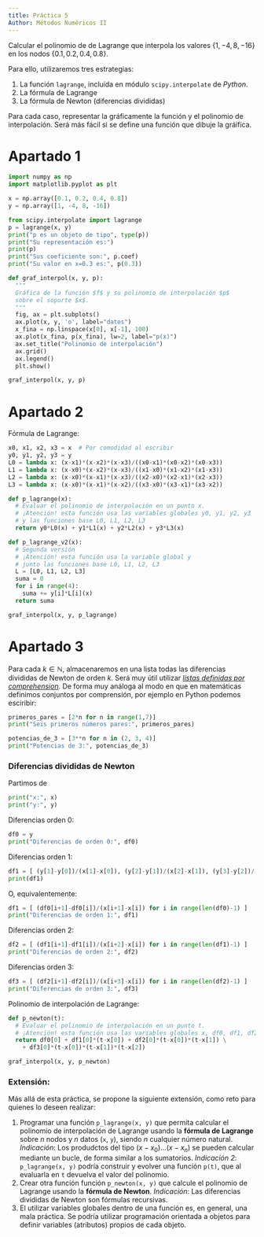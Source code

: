 ```yaml
---
title: Práctica 5
Author: Métodos Numéricos II
---
```


Calcular el polinomio de de Lagrange que interpola los valores $\{1, -4, 8, -16\}$ en los nodos $\{0.1, 0.2, 0.4, 0.8\}$. 

Para ello, utilizaremos tres estrategias:

1. La función `lagrange`, incluída en módulo `scipy.interpolate` de  *Python*.
2. La fórmula de Lagrange
3. La fórmula de Newton (diferencias divididas)

Para cada caso, representar la gráficamente la función y el polinomio de interpolación. Será más fácil si se define una función que dibuje la gráifica. 

# Apartado 1

```python
import numpy as np
import matplotlib.pyplot as plt
```

```python
x = np.array([0.1, 0.2, 0.4, 0.8])
y = np.array([1, -4, 8, -16])
```

```python
from scipy.interpolate import lagrange
p = lagrange(x, y)
print("p es un objeto de tipo", type(p))
print("Su representación es:")
print(p)
print("Sus coeficiente son:", p.coef)
print("Su valor en x=0.3 es:", p(0.3))
```

```python
def graf_interpol(x, y, p):
  """
  Gráfica de la función $f$ y su polinomio de interpolación $p$ 
  sobre el soporte $x$.
  """
  fig, ax = plt.subplots()
  ax.plot(x, y, 'o', label="datos")
  x_fina = np.linspace(x[0], x[-1], 100)
  ax.plot(x_fina, p(x_fina), lw=2, label="p(x)")
  ax.set_title("Polinomio de interpolación")
  ax.grid()
  ax.legend()
  plt.show()
```

```python
graf_interpol(x, y, p)
```

# Apartado 2

Fórmula de Lagrange:

```python
x0, x1, x2, x3 = x  # Por comodidad al escribir
y0, y1, y2, y3 = y
L0 = lambda x: (x-x1)*(x-x2)*(x-x3)/((x0-x1)*(x0-x2)*(x0-x3))
L1 = lambda x: (x-x0)*(x-x2)*(x-x3)/((x1-x0)*(x1-x2)*(x1-x3))
L2 = lambda x: (x-x0)*(x-x1)*(x-x3)/((x2-x0)*(x2-x1)*(x2-x3))
L3 = lambda x: (x-x0)*(x-x1)*(x-x2)/((x3-x0)*(x3-x1)*(x3-x2))

def p_lagrange(x): 
  # Evaluar el polinomio de interpolación en un punto x. 
  # ¡Atención! esta función usa las variables globales y0, y1, y2, y3
  # y las funciones base L0, L1, L2, L3
  return y0*L0(x) + y1*L1(x) + y2*L2(x) + y3*L3(x)

def p_lagrange_v2(x): 
  # Segunda versión
  # ¡Atención! esta función usa la variable global y
  # junto las funciones base L0, L1, L2, L3
  L = [L0, L1, L2, L3]
  suma = 0
  for i in range(4):
    suma += y[i]*L[i](x)
  return suma

graf_interpol(x, y, p_lagrange)
```
# Apartado 3

Para cada $k\in\mathbb N$, almacenaremos en una lista todas las diferencias divididas de Newton de orden $k$. Será muy útil utilizar [*listas definidas por comprehension*](https://docs.python.org/3.10/tutorial/datastructures.html?highlight=list%20comprehension). De forma muy análoga al modo en que en matemáticas definimos conjuntos por comprensión, por ejemplo
\begin{align*}
\{ x=2n \mid n\in\mathbb N, \ n<7 \} &\quad\text{(seis primeros números pares)}, \\
\{ x=3^n \mid n=2, 3, 4 \} &\quad\text{(tres potencias de 3)},
\end{align*}
en Python podemos esciribir:
```python
primeros_pares = [2*n for n in range(1,7)]
print("Seis primeros números pares:", primeros_pares)

potencias_de_3 = [3**n for n in (2, 3, 4)]
print("Potencias de 3:", potencias_de_3)
```
### Diferencias divididas de Newton
Partimos de
```python
print("x:", x)
print("y:", y)
```

Diferencias orden 0:
```python
df0 = y
print("Diferencias de orden 0:", df0)
```


Diferencias orden 1:
```python
df1 = [ (y[1]-y[0])/(x[1]-x[0]), (y[2]-y[1])/(x[2]-x[1]), (y[3]-y[2])/(x[3]-x[2]) ]
print(df1)
```
O, equivalentemente:
```python
df1 = [ (df0[i+1]-df0[i])/(x[i+1]-x[i]) for i in range(len(df0)-1) ]
print("Diferencias de orden 1:", df1)
```

Diferencias orden 2:
```python
df2 = [ (df1[i+1]-df1[i])/(x[i+2]-x[i]) for i in range(len(df1)-1) ]
print("Diferencias de orden 2:", df2)
```

Diferencias orden 3:
```python
df3 = [ (df2[i+1]-df2[i])/(x[i+3]-x[i]) for i in range(len(df2)-1) ]
print("Diferencias de orden 3:", df3)
```

Polinomio de interpolación de Lagrange:
```python
def p_newton(t):
  # Evaluar el polinomio de interpolación en un punto t. 
  # ¡Atención! esta función usa las variables globales x, df0, df1, df2, df3
  return df0[0] + df1[0]*(t-x[0]) + df2[0]*(t-x[0])*(t-x[1]) \
    + df3[0]*(t-x[0])*(t-x[1])*(t-x[2])

graf_interpol(x, y, p_newton)
```

### Extensión: 
Más allá de esta práctica, se propone la siguiente extensión, como reto para quienes lo deseen realizar:

1. Programar una función `p_lagrange(x, y)` que permita calcular el polinomio de interpolación de Lagrange usando la **fórmula de Lagrange** sobre $n$ nodos y $n$ datos (`x`, `y`), siendo $n$ cualquier número natural.  *Indicación*: Los produdctos del tipo $(x-x_0)\dots (x-x_n)$ se pueden calcular mediante un bucle, de forma similar a los sumatorios. *Indicación 2*: `p_lagrange(x, y)` podría construir y evolver una función `p(t)`, que al evaluarla en `t` devuelva el valor del polinomio.
2. Crear otra función función `p_newton(x, y)` que calcule el polinomio de Lagrange usando la **fórmula de Newton**. *Indicación*: Las diferencias divididas de Newton son fórmulas recursivas.
3. El utilizar variables globales dentro de una función es, en general, una mala práctica. Se podría utilizar programación orientada a objetos para definir variables (atributos) propios de cada objeto.



